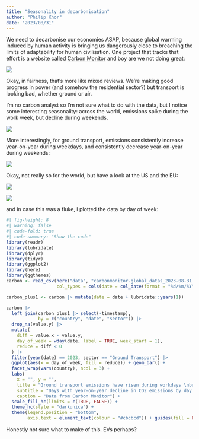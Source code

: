 ```yaml
---
title: "Seasonality in decarbonisation"
author: "Philip Khor"
date: "2023/08/31"
---
```


We need to decarbonise our economies ASAP, because global warming induced by human activity is bringing us dangerously close to breaching the limits of adaptability for human civilisation. One project that tracks that effort is a website called [Carbon Monitor](https://carbonmonitor.org/variation) and boy are we not doing great:

![](images/Screenshot 2023-08-31 172242.png)

Okay, in fairness, that's more like mixed reviews. We're making good progress in power (and somehow the residential sector?) but transport is looking bad, whether ground or air.

I'm no carbon analyst so I'm not sure what to do with the data, but I notice some interesting seasonality: across the world, emissions spike during the work week, but decline during weekends.

![](images/carbonmonitor(4).png)

More interestingly, for ground transport, emissions consistently increase year-on-year during weekdays, and consistently decrease year-on-year during weekends:

![](images/carbonmonitor.png)

Okay, not really so for the world, but have a look at the US and the EU:

![](images/carbonmonitor(2).png)

![](images/carbonmonitor(1).png)

and in case this was a fluke, I plotted the data by day of week:

```r
#| fig-height: 8
#| warning: false
#| code-fold: true
#| code-summary: "Show the code"
library(readr)
library(lubridate)
library(dplyr)
library(tidyr)
library(ggplot2)
library(here)
library(ggthemes)
carbon <- read_csv(here("data", "carbonmonitor-global_datas_2023-08-31.csv"), 
                   col_types = cols(date = col_date(format = "%d/%m/%Y")))

carbon_plus1 <- carbon |> mutate(date = date + lubridate::years(1))

carbon |>
  left_join(carbon_plus1 |> select(-timestamp),
            by = c("country", "date", "sector")) |>
  drop_na(value.y) |> 
  mutate(
    diff = value.x - value.y,
    day_of_week = wday(date, label = TRUE, week_start = 1),
    reduce = diff < 0
  ) |> 
  filter(year(date) == 2023, sector == "Ground Transport") |> 
  ggplot(aes(x = day_of_week, fill = reduce)) + geom_bar() +
  facet_wrap(vars(country), ncol = 3) + 
  labs(
    x = "", y = "", 
    title = "Ground transport emissions have risen during workdays \nbut not the weekends", 
    subtitle = "Days with year-on-year decline in CO2 emissions by day of week\nGround transport, Jan-Jul 2023",
    caption = "Data from Carbon Monitor") + 
  scale_fill_hc(limits = c(TRUE, FALSE)) + 
  theme_hc(style = "darkunica") + 
  theme(legend.position = "bottom", 
        axis.text = element_text(colour = "#cbcbcd")) + guides(fill = FALSE)
```

Honestly not sure what to make of this. EVs perhaps?
